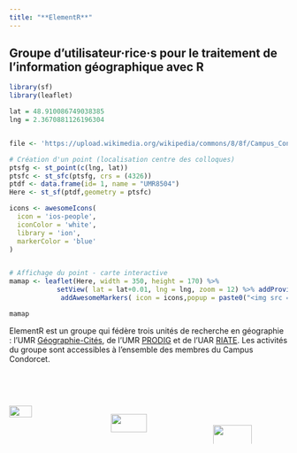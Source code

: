 ```yaml
---
title: "**ElementR**"
---
```


## Groupe d'utilisateur·rice·s pour le traitement de l'information géographique avec R



::: {#map}

```r

library(sf)
library(leaflet)

lat = 48.910086749038385
lng = 2.3670881126196304


file <- 'https://upload.wikimedia.org/wikipedia/commons/8/8f/Campus_Condorcet_B%C3%A2timent_Recherche_Sud._-_IHEAL.jpg'

# Création d'un point (localisation centre des colloques)
ptsfg <- st_point(c(lng, lat)) 
ptsfc <- st_sfc(ptsfg, crs = (4326))
ptdf <- data.frame(id= 1, name = "UMR8504")
Here <- st_sf(ptdf,geometry = ptsfc)

icons <- awesomeIcons(
  icon = 'ios-people',
  iconColor = 'white',
  library = 'ion',
  markerColor = 'blue'
)


# Affichage du point - carte interactive
mamap <- leaflet(Here, width = 350, height = 170) %>%
            setView( lat = lat+0.01, lng = lng, zoom = 12) %>% addProviderTiles("CartoDB.Positron") %>%
             addAwesomeMarkers( icon = icons,popup = paste0("<img src = ", file,  " width = 140>", "<br /><p style='font-style:bold;font-size:12pt;'>Campus Condorcet</p>"))
```

```r
mamap
```

:::

::: {#maptext}

ElementR est un groupe qui fédère trois unités de recherche en géographie : l'UMR [Géographie-Cités](https://geographie-cites.cnrs.fr/), de l'UMR [PRODIG](https://www.prodig.cnrs.fr/) et de l'UAR [RIATE](https://riate.cnrs.fr/). Les activités du groupe sont accessibles à l'ensemble des membres du Campus Condorcet. 



</br></br>

::: columns
::: {.column width="35%"}
<img src="img/8504.png" width="50%;"/>
:::

::: {.column width="35%"}
<img src="img/prodig.png" width="63%;" style="margin-top:15px;"/>
:::

::: {.column width="29%"}
<img src="img/riate.png" width="72%;" style="margin-top:35px;"/>
:::
:::


::: 

